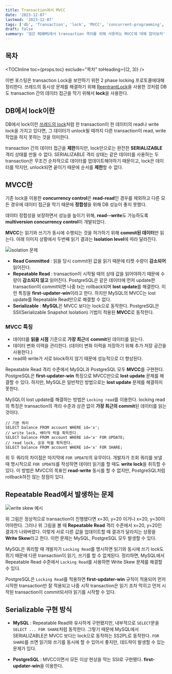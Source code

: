 ```yaml
---
title: Transaction에서 MVCC
date: '2023-12-07'
lastmod: '2023-12-07'
tags: ['db', 'Transaction', 'lock', 'MVCC', 'concurrent-programming', 'jpa']
draft: false
summary: '많은 RDBMS에서 transaction 격리를 위해 사용하는 MVCC에 대해 알아보자'
---
```


## 목차

<TOCInline toc={props.toc} exclude="목차" toHeading={(2, 3)} />

이번 포스팅은 transaction Lock을 보안하기 위한 2 phase locking 프로토콜에대해 정리한다.
쓰레드의 동시성 문제를 해결하기 위해 [ReentrantLock](/blog/java/java-thread2#lock과-condition을-이용한-동기화)을 사용한 것처럼
DB도 transaction 간의 데이터 접근을 막기 위해서 **lock**을 사용한다.

## DB에서 lock이란

DB에서 lock이란 [쓰레드의 lock](/blog/java/java-thread1#쓰레드와-동기화)처럼 한 transaction이 한 데이터의 read나 write lock을 가지고 있다면,
그 데이터가 unlock될 때까지 다른 transaction이 read, write 작업을 하지 못하는 것을 의미한다.

transaction 간의 데이터 접근을 **제한**하지만, lock만으로는 완전한 **SERIALIZABLE** 격리 상태를 만들 수 없다.
SERIALIZABLE 격리 상태는 같은 데이터를 사용하는 두 transaction은 무조건 순차적으로 데이터를 업데이트해야하기 때문이고,
lock은 데이터를 막지만, unlock되면 끝이기 때문에 순서를 **제한**할 수 없다.

## MVCC란

기존 lock을 이용한 **concurrency control**은 **read-read**인 경우를 제외하고 다른 모든 경우에 데이터 접근을 막기 때문에 **정합성**을 위해 DB 성능이 좋지 못했다.

데이터 정합성을 보장하면서 성능을 높이기 위해, **read--write**도 가능하도록 **multiversion concurrency control**이 개발되었다.

**MVCC**는 읽기와 쓰기가 동시에 수행되는 것을 허가하기 위해 **commit된 데이터**만 읽는다.
아래 이미지 상황에서 두번째 읽기 결과는 **Isolation level**에 따라 달라진다.

<img src="/static/images/db/db-transaction-lock-problem1.png" alt="isolation 문제" />

- **Read Committed** : 읽을 당시 commit된 값을 읽기 때문에 티켓 수량이 **감소되어** 읽어진다.
- **Repeatable Read** : transaction이 시작될 때의 상태 값을 읽어야하기 때문에 수량이 **감소되지 않고** 읽어진다. PostgreSQL은 같은 데이터에 먼저 update한 transaction이 commit되면 나중 tx는 rollback되며 **lost update**를 해결한다. 이런 특징을 **first-updater-win**이라고 한다. 하지만 MySQL의 MVCC는 lost update를 Repeatable Read만으로 해결할 수 없다.
- **Serializable** : **MySQL**은 MVCC 보다는 lock으로 동작한다. PostgreSQL은 SSI(Serializable Snapshot Isolation) 기법이 적용된 **MVCC**로 동작한다.

### MVCC 특징

- 데이터를 **읽을 시점** 기준으로 **가장 최근**에 **commit**된 데이터를 읽는다.
- 데이터 변화 이력을 관리한다. (데이터 변화 이력을 저장하기 위해 추가 저장 공간을 사용한다.)
- read와 write가 서로 block하지 않기 때문에 성능적으로 더 향상된다.

Repeatable Read 격리 수준에서 MySQL과 PostgreSQL 모두 **MVCC**를 구현한다.
PostgreSQL은 **first-updater-win** 특징으로 MVCC만으로 **lost update** 문제를 해결할 수 있다.
하지만, MySQL은 일반적인 방법으로는 **lost update** 문제를 해결하지 못한다.

MySQL이 lost update를 해결하는 방법은 `Locking read`를 이용한다.
locking read의 특징은 transaction의 격리 수준과 상관 없이 **가장 최근의 commit**된 데이터를 읽는 것이다.

```
// 기본 쿼리
SELECT balance FROM account WHERE id='x';
// write lock, 배타적 락을 획득한다.
SELECT balance FROM account WHERE id='x' FOR UPDATE;
// read lock, 공유 락을 획득한다.
SELECT balance FROM account WHERE id='x' FOR SHARE;
```

위 두 쿼리의 차이점은 마지막에 `FOR UPDATE`의 유무이다. 개발자가 조회 쿼리를 보낼 때 명시적으로 `FOR UPDATE`를 작성하면
데이터 읽기를 할 때도 **write lock**을 취득할 수 있다.
이 방법은 MVCC의 목표인 **read-write** 동시를 할 수 없지만, PostgreSQL처럼 rollback하진 않는 장점이 있다.

## Repeatable Read에서 발생하는 문제

<img src="/static/images/db/db-write-skew.png" alt="write skew 예시" />

위 그림은 정상적으로 transaction이 진행됐다면 x=30, y=20 이거나 x=20, y=30이어야한다.
그러나 위 그림을 볼 때 **Repeatable Read** 격리 수준에서 x=20, y=20인 결과가 나와버렸다.
이렇게 서로 다른 값을 업데이트할 때 결과가 달라지는 상황을 **Write Skew**라고 한다.
이런 문제는 MySQL, PostgreSQL 모두 발생할 수 있다.

MySQL은 쿼리할 때 개발자가 `Locking Read`를 명시하면 읽기와 동시에 쓰기 lock도 쥐기 때문에 다른 transaction이 읽기, 쓰기를 할 수 없게된다.
정리하면, MySQL에서 Repeatable Read 수준에서 `Locking Read`를 사용하면 Write Skew 문제를 해결할 수 있다.

PostgreSQL은 `Locking Read`를 적용하면 **first-updater-win** 규칙이 적용되어
먼저 시작한 transaction만 잘 적용되고 나중 시작 transaction은 읽기 조차 막히고 먼저 시작된 transaction이 commit되서야 읽기를 시작할 수 있다.

## Serializable 구현 방식

- **MySQL** : Repeatable Read와 유사하게 구현됐지만, 내부적으로 `SELECT`문을 `SELECT ... FOR SHARE`처럼 동작한다.
  그렇기 때문에 MySQL에서 SERIALIZABLE은 MVCC 보다는 lock으로 동작하는 SS2PL로 동작한다.
  `FOR SHARE`를 쓰면 읽기와 쓰기를 동시에 할 수 있어서 좋지만, 데드락이 발생할 수 있는 문제가 있다.

- **PostgreSQL** : MVCC이면서 모든 이상 현상을 막는 SSI로 구현됐다. **first-updater-win**을 이용한다.
